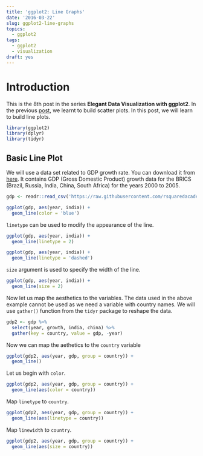 ```yaml
---
title: 'ggplot2: Line Graphs'
date: '2016-03-22'
slug: ggplot2-line-graphs
topics:
  - ggplot2
tags:
  - ggplot2
  - visualization
draft: yes
---
```


# Introduction

This is the 8th post in the series **Elegant Data Visualization with ggplot2**. In the previous [post](https://rsquaredacademy.github.io/blog/post/ggplot2-scatter-plots/), we learnt to build scatter plots. In this post, we will learn to build line plots.

```r
library(ggplot2)
library(dplyr)
library(tidyr)
```

## Basic Line Plot

We will use a data set related to GDP growth rate. You can download it from [here](https://github.com/rsquaredacademy/datasets/blob/master/gdp.csv). It contains GDP (Gross Domestic Product) growth data for the BRICS (Brazil, Russia, India, China, South Africa) for the years 2000 to 2005.

```r
gdp <- readr::read_csv('https://raw.githubusercontent.com/rsquaredacademy/datasets/master/gdp.csv')
```
```r
ggplot(gdp, aes(year, india)) +
  geom_line(color = 'blue')
```

`linetype` can be used to modify the appearance of the line.

```r
ggplot(gdp, aes(year, india)) +
  geom_line(linetype = 2)
```

```r
ggplot(gdp, aes(year, india)) +
  geom_line(linetype = 'dashed')
```

`size` argument is used to specify the width of the line.

```r
ggplot(gdp, aes(year, india)) +
  geom_line(size = 2)
```

Now let us map the aesthetics to the variables. The data used in the above example cannot be used as we need a variable with country names. We will use `gather()` function from the `tidyr` package to reshape the data.

```r
gdp2 <- gdp %>% 
  select(year, growth, india, china) %>% 
  gather(key = country, value = gdp, -year)
```

Now we can map the aethetics to the `country` variable

```r
ggplot(gdp2, aes(year, gdp, group = country)) +
  geom_line()
```

Let us begin with `color`.

```r
ggplot(gdp2, aes(year, gdp, group = country)) +
  geom_line(aes(color = country))
```

Map `linetype` to `country`.

```r
ggplot(gdp2, aes(year, gdp, group = country)) +
  geom_line(aes(linetype = country))
```

Map `linewidth` to `country`.

```r
ggplot(gdp2, aes(year, gdp, group = country)) +
  geom_line(aes(size = country))
```
  